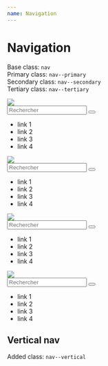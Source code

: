 ```yaml
---
name: Navigation
---
```



# Navigation

Base class: `nav`  
Primary class: `nav--primary`  
Secondary class: `nav--secondary`  
Tertiary class: `nav--tertiary`

<DocumentationWrapper>
  <div class="l-nav u-h-md u-ph-md u-mb-md" >
    <div class="nav m-primary">
      <a class="nav__logo">
        <img class="logo" src={logo} />
      </a>
      <form class="nav__search">
        <div class="control">
          <input type="text"  class="control__input control__input--2" placeholder="Rechercher" />
          <button class="control__action">
             <i class="fa fa-search icon"></i>
          </button>
        </div>
      </form>
      <ul class="nav__actions">
        <li class="nav__action nav__action--1"><a class="nav__link">link 1</a></li>
        <li class="nav__action nav__action--2"><a class="nav__link">link 2</a></li>
        <li class="nav__action"><a class="nav__link">link 3</a></li>
        <li class="nav__action"><a class="nav__link">link 4</a></li>
      </ul>
  </div>
  </div>
</DocumentationWrapper>

<DocumentationWrapper>
  <div class="l-nav l-nav--secondary u-h-md u-ph-md u-mb-md" >
    <div class="nav ">
      <a class="nav__logo">
        <img class="logo" src={logo} />
      </a>
      <form class="nav__search">
        <div class="control">
          <input type="text"  class="control__input control__input--2" placeholder="Rechercher" />
          <button class="control__action">
             <i class="fa fa-search icon"></i>
          </button>
        </div>
      </form>
      <ul class="nav__actions">
        <li class="nav__action"><a class="nav__link">link 1</a></li>
        <li class="nav__action"><a class="nav__link">link 2</a></li>
        <li class="nav__action"><a class="nav__link">link 3</a></li>
        <li class="nav__action"><a class="nav__link">link 4</a></li>
      </ul>
  </div>
  </div>
</DocumentationWrapper>

<DocumentationWrapper>
  <div class="l-nav l-nav--tertiary u-h-md u-ph-md" >
    <div class="nav">
      <a class="nav__logo">
        <img class="logo" src={logo} />
      </a>
      <form class="nav__search">
        <div class="control">
          <input type="text"  class="control__input control__input--2" placeholder="Rechercher" />
          <button class="control__action">
             <i class="fa fa-search icon"></i>
          </button>
        </div>
      </form>
      <ul class="nav__actions">
        <li class="nav__action"><a class="nav__link">link 1</a></li>
        <li class="nav__action"><a class="nav__link">link 2</a></li>
        <li class="nav__action"><a class="nav__link">link 3</a></li>
        <li class="nav__action"><a class="nav__link">link 4</a></li>
      </ul>
  </div>
  </div>
</DocumentationWrapper>

<DocumentationWrapper>
  <div class="l-nav l-nav--transparent u-h-md u-ph-md" >
    <div class="nav">
      <a class="nav__logo">
        <img class="logo" src={logo} />
      </a>
      <form class="nav__search">
        <div class="control">
          <input type="text"  class="control__input control__input--2" placeholder="Rechercher" />
          <button class="control__action">
             <i class="fa fa-search icon"></i>
          </button>
        </div>
      </form>
      <ul class="nav__actions">
        <li class="nav__action"><a class="nav__link">link 1</a></li>
        <li class="nav__action"><a class="nav__link">link 2</a></li>
        <li class="nav__action"><a class="nav__link">link 3</a></li>
        <li class="nav__action"><a class="nav__link">link 4</a></li>
      </ul>
  </div>
  </div>
</DocumentationWrapper>

## Vertical nav

Added class: `nav--vertical`
